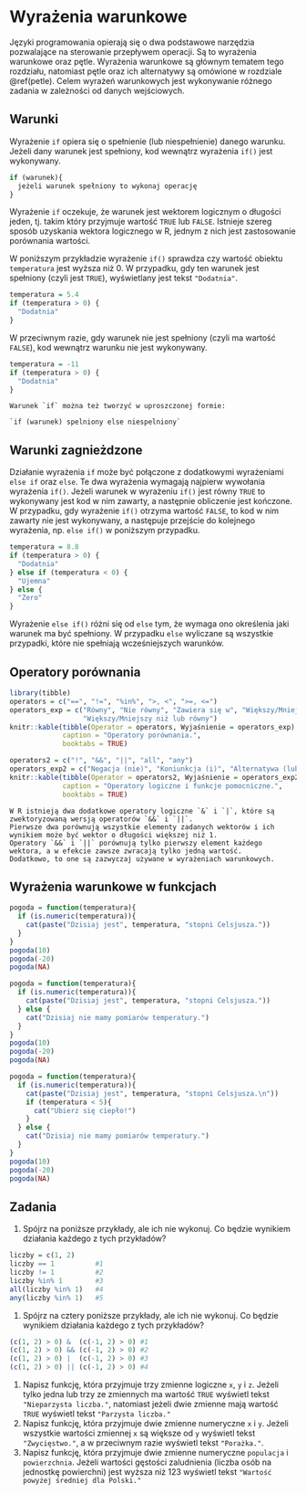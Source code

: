 # Wyrażenia warunkowe {#warunki}

Języki programowania opierają się o dwa podstawowe narzędzia pozwalające na sterowanie przepływem operacji.
Są to wyrażenia warunkowe oraz pętle.
Wyrażenia warunkowe są głównym tematem tego rozdziału, natomiast pętle oraz ich alternatywy są omówione w rozdziale \@ref(petle).
<!-- `switch` https://adv-r.hadley.nz/control-flow.html#loops -->
Celem wyrażeń warunkowych jest wykonywanie różnego zadania w zależności od danych wejściowych.

## Warunki

Wyrażenie `if` opiera się o spełnienie (lub niespełnienie) danego warunku.
Jeżeli dany warunek jest spełniony, kod wewnątrz wyrażenia `if()` jest wykonywany.

```r
if (warunek){
  jeżeli warunek spełniony to wykonaj operację
}
```

Wyrażenie `if` oczekuje, że warunek jest wektorem logicznym o długości jeden, tj. takim który przyjmuje wartość `TRUE` lub `FALSE`.
Istnieje szereg sposób uzyskania wektora logicznego w R, jednym z nich jest zastosowanie porównania wartości.

W poniższym przykładzie wyrażenie `if()` sprawdza czy wartość obiektu `temperatura` jest wyższa niż 0.
W przypadku, gdy ten warunek jest spełniony (czyli jest `TRUE`), wyświetlany jest tekst `"Dodatnia"`.

```r
temperatura = 5.4
if (temperatura > 0) {
  "Dodatnia"
}
```

W przeciwnym razie, gdy warunek nie jest spełniony (czyli ma wartość `FALSE`), kod wewnątrz warunku nie jest wykonywany.

```r
temperatura = -11
if (temperatura > 0) {
  "Dodatnia"
}
```

```block2
Warunek `if` można też tworzyć w uproszczonej formie:

`if (warunek) spelniony else niespelniony`
```

## Warunki zagnieżdzone

Działanie wyrażenia `if` może być połączone z dodatkowymi wyrażeniami `else if` oraz `else`.
Te dwa wyrażenia wymagają najpierw wywołania wyrażenia `if()`. 
Jeżeli warunek w wyrażeniu `if()` jest równy `TRUE` to wykonywany jest kod w nim zawarty, a następnie obliczenie jest kończone.
W przypadku, gdy wyrażenie `if()` otrzyma wartość `FALSE`, to kod w nim zawarty nie jest wykonywany, a następuje przejście do kolejnego wyrażenia, np. `else if()` w poniższym przypadku.

```r
temperatura = 8.8
if (temperatura > 0) {
  "Dodatnia"
} else if (temperatura < 0) {
  "Ujemna"
} else {
  "Zero"
}
```

Wyrażenie `else if()` różni się od `else` tym, że wymaga ono określenia jaki warunek ma być spełniony.
W przypadku `else` wyliczane są wszystkie przypadki, które nie spełniają wcześniejszych warunków.

## Operatory porównania

```r
library(tibble)
operators = c("==", "!=", "%in%", ">, <", ">=, <=")
operators_exp = c("Równy", "Nie równy", "Zawiera się w", "Większy/Mniejszy niż",
                  "Większy/Mniejszy niż lub równy")
knitr::kable(tibble(Operator = operators, Wyjaśnienie = operators_exp), 
             caption = "Operatory porównania.",
             booktabs = TRUE)
```

```r
operators2 = c("!", "&&", "||", "all", "any")
operators_exp2 = c("Negacja (nie)", "Koniunkcja (i)", "Alternatywa (lub)", "Wszystkie", "Którykolwiek")
knitr::kable(tibble(Operator = operators2, Wyjaśnienie = operators_exp2), 
             caption = "Operatory logiczne i funkcje pomocniczne.",
             booktabs = TRUE)
```

<!-- block about & and | -->
<!-- https://stackoverflow.com/questions/6558921/boolean-operators-and -->

```block2
W R istnieją dwa dodatkowe operatory logiczne `&` i `|`, które są zwektoryzowaną wersją operatorów `&&` i `||`.
Pierwsze dwa porównują wszystkie elementy zadanych wektorów i ich wynikiem może być wektor o długości większej niż 1.
Operatory `&&` i `||` porównują tylko pierwszy element każdego wektora, a w efekcie zawsze zwracają tylko jedną wartość.
Dodatkowo, to one są zazwyczaj używane w wyrażeniach warunkowych.
```

## Wyrażenia warunkowe w funkcjach

```r
pogoda = function(temperatura){
  if (is.numeric(temperatura)){
    cat(paste("Dzisiaj jest", temperatura, "stopni Celsjusza."))
  }
}
pogoda(10)
pogoda(-20)
pogoda(NA)
```

```r
pogoda = function(temperatura){
  if (is.numeric(temperatura)){
    cat(paste("Dzisiaj jest", temperatura, "stopni Celsjusza."))
  } else {
    cat("Dzisiaj nie mamy pomiarów temperatury.")
  }
}
pogoda(10)
pogoda(-20)
pogoda(NA)
```

```r
pogoda = function(temperatura){
  if (is.numeric(temperatura)){
    cat(paste("Dzisiaj jest", temperatura, "stopni Celsjusza.\n"))
    if (temperatura < 5){
      cat("Ubierz się ciepło!")
    }
  } else {
    cat("Dzisiaj nie mamy pomiarów temperatury.")
  }
}
pogoda(10)
pogoda(-20)
pogoda(NA)
```

## Zadania

1) Spójrz na poniższe przykłady, ale ich nie wykonuj.
Co będzie wynikiem działania każdego z tych przykładów?

```r
liczby = c(1, 2)
liczby == 1          #1
liczby != 1          #2
liczby %in% 1        #3
all(liczby %in% 1)   #4
any(liczby %in% 1)   #5
```

1) Spójrz na cztery poniższe przykłady, ale ich nie wykonuj.
Co będzie wynikiem działania każdego z tych przykładów?

```r
(c(1, 2) > 0) &  (c(-1, 2) > 0) #1
(c(1, 2) > 0) && (c(-1, 2) > 0) #2
(c(1, 2) > 0) |  (c(-1, 2) > 0) #3
(c(1, 2) > 0) || (c(-1, 2) > 0) #4
```

1) Napisz funkcję, która przyjmuje trzy zmienne logiczne `x`, `y` i `z`.
Jeżeli tylko jedna lub trzy ze zmiennych ma wartość `TRUE` wyświetl tekst `"Nieparzysta liczba."`, natomiast jeżeli dwie zmienne mają wartość `TRUE` wyświetl tekst `"Parzysta liczba."`
1) Napisz funkcję, która przyjmuje dwie zmienne numeryczne `x` i `y`.
Jeżeli wszystkie wartości zmiennej `x` są większe od `y` wyświetl tekst `"Zwycięstwo."`, a w przeciwnym razie wyświetl tekst `"Porażka."`.
1) Napisz funkcję, która przyjmuje dwie zmienne numeryczne `populacja` i `powierzchnia`.
Jeżeli wartości gęstości zaludnienia (liczba osób na jednostkę powierchni) jest wyższa niż 123 wyświetl tekst `"Wartość powyżej średniej dla Polski."`
